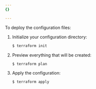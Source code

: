 ```yaml
---
{}

---
```


To deploy the configuration files:

1. Initialize your configuration directory:

   ```sh
   $ terraform init
   ```

2. Preview everything that will be created:

   ```sh
   $ terraform plan
   ```

3. Apply the configuration:

   ```sh
   $ terraform apply
   ```
